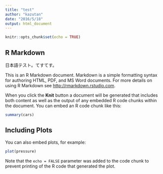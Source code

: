```yaml
---
title: "test"
author: "kazutan"
date: "2016/5/18"
output: html_document
---
```


```r
knitr::opts_chunk$set(echo = TRUE)
```

## R Markdown

日本語テスト。てすてす。

This is an R Markdown document. Markdown is a simple formatting syntax for authoring HTML, PDF, and MS Word documents. For more details on using R Markdown see <http://rmarkdown.rstudio.com>.

When you click the **Knit** button a document will be generated that includes both content as well as the output of any embedded R code chunks within the document. You can embed an R code chunk like this:

```r
summary(cars)
```

## Including Plots

You can also embed plots, for example:

```r
plot(pressure)
```

Note that the `echo = FALSE` parameter was added to the code chunk to prevent printing of the R code that generated the plot.
